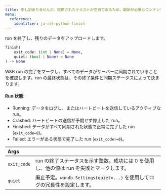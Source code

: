 ---
title: 申し訳ありませんが、提供されたテキストが空白であるため、翻訳が必要なコンテンツが表示されません。それを解決していただければ、翻訳を提供いたします。
menu:
  reference:
    identifier: ja-ref-python-finish
---

<Card title="View the source code" href="https://www.github.com/wandb/wandb/tree/637bddf198525810add5804059001b1b319d6ad1/wandb/sdk/wandb_run.py#L4109-L4130" icon="github"/>

run を終了し、残りのデータをアップロードします。

```python
finish(
    exit_code: (int | None) = None,
    quiet: (bool | None) = None
) -> None
```

W&B run の完了をマークし、すべてのデータがサーバーに同期されていることを確認します。run の最終状態は、その終了条件と同期ステータスによって決まります。

#### Run 状態:

- Running: データをログし、またはハートビートを送信しているアクティブな run。
- Crashed: ハートビートの送信が予期せず停止した run。
- Finished: データがすべて同期された状態で正常に完了した run (`exit_code=0`)。
- Failed: エラーがある状態で完了した run (`exit_code!=0`)。

| Args |  |
| :--- | :--- |
|  `exit_code` |  run の終了ステータスを示す整数。成功には 0 を使用し、他の値は run を失敗とマークします。 |
|  `quiet` |  廃止予定。`wandb.Settings(quiet=...)` を使用してログの冗長性を設定します。 |